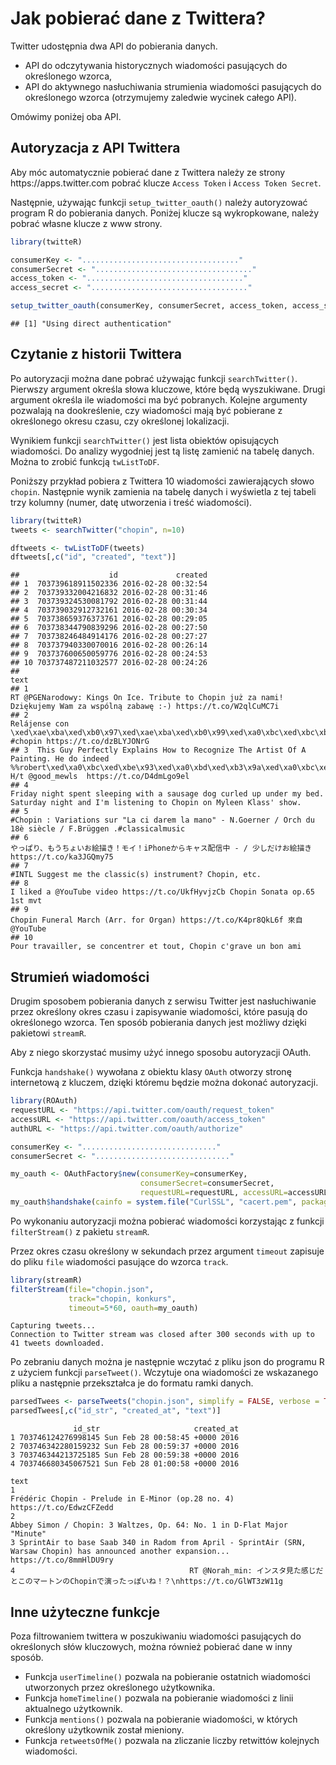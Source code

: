 # Jak pobierać dane z Twittera?

Twitter udostępnia dwa API do pobierania danych.

* API do odczytywania historycznych wiadomości pasujących do określonego wzorca,
* API do aktywnego nasłuchiwania strumienia wiadomości pasujących do określonego wzorca (otrzymujemy zaledwie wycinek całego API).

Omówimy poniżej oba API.

## Autoryzacja z API Twittera

Aby móc automatycznie pobierać dane z Twittera należy ze strony https://apps.twitter.com pobrać klucze `Access Token` i `Access Token Secret`. 

Następnie, używając funkcji `setup_twitter_oauth()` należy autoryzować program R do pobierania danych. Poniżej klucze są wykropkowane, należy pobrać własne klucze z www strony.

```r
library(twitteR)

consumerKey <- "..................................."
consumerSecret <- "..................................."
access_token <- "..................................."
access_secret <- "..................................."

setup_twitter_oauth(consumerKey, consumerSecret, access_token, access_secret)
```

```
## [1] "Using direct authentication"
```

## Czytanie z historii Twittera

Po autoryzacji można dane pobrać używając funkcji `searchTwitter()`. Pierwszy argument określa słowa kluczowe, które będą wyszukiwane. Drugi argument określa ile wiadomości ma być pobranych. Kolejne argumenty pozwalają na dookreślenie, czy wiadomości mają być pobierane z określonego okresu czasu, czy określonej lokalizacji.

Wynikiem funkcji `searchTwitter()` jest lista obiektów opisujących wiadomości. Do analizy wygodniej jest tą listę zamienić na tabelę danych. Można to zrobić funkcją `twListToDF`. 

Poniższy przykład pobiera z Twittera 10 wiadomości zawierających słowo `chopin`. Następnie wynik zamienia na tabelę danych i wyświetla z tej tabeli trzy kolumny (numer, datę utworzenia i treść wiadomości).

```r
library(twitteR)
tweets <- searchTwitter("chopin", n=10)

dftweets <- twListToDF(tweets)
dftweets[,c("id", "created", "text")]
```

```
##                    id             created
## 1  703739618911502336 2016-02-28 00:32:54
## 2  703739332004216832 2016-02-28 00:31:46
## 3  703739324530081792 2016-02-28 00:31:44
## 4  703739032912732161 2016-02-28 00:30:34
## 5  703738659376373761 2016-02-28 00:29:05
## 6  703738344790839296 2016-02-28 00:27:50
## 7  703738246484914176 2016-02-28 00:27:27
## 8  703737940330070016 2016-02-28 00:26:14
## 9  703737600650059776 2016-02-28 00:24:53
## 10 703737487211032577 2016-02-28 00:24:26
##                                                                                                                                                                                                                                                                                     text
## 1                                                                                                                                                             RT @PGENarodowy: Kings On Ice. Tribute to Chopin już za nami! Dziękujemy Wam za wspólną zabawę :-) https://t.co/W2qlCuMC7i
## 2                                                                                                                                                                Relájense con \xed\xae\xba\xed\xb0\x97\xed\xae\xba\xed\xb0\x99\xed\xa0\xbc\xed\xbc\xb3  #chopin https://t.co/dzBLYJONrG
## 3  This Guy Perfectly Explains How to Recognize The Artist Of A Painting. He do indeed %%robert\xed\xa0\xbc\xed\xbe\x93\xed\xa0\xbd\xed\xb3\x9a\xed\xa0\xbc\xed\xbe\xb9\xed\xa0\xbc\xed\xbf\x9b\xed\xa0\xbc\xed\xbe\xa8\xed\xa0\xbc\xed\xbe\xa8 H/t @good_mewls  https://t.co/D4dmLgo9el
## 4                                                                                                                                               Friday night spent sleeping with a sausage dog curled up under my bed. Saturday night and I'm listening to Chopin on Myleen Klass' show.
## 5                                                                                                                                                                           #Chopin : Variations sur "La ci darem la mano" - N.Goerner / Orch du 18è siècle / F.Brüggen .#classicalmusic
## 6                                                                                                                                                                                やっぱり、もうちょいお絵描き！モイ！iPhoneからキャス配信中 - / 少しだけお絵描き https://t.co/ka3JGQmy75
## 7                                                                                                                                                                                                                               #INTL Suggest me the classic(s) instrument? Chopin, etc.
## 8                                                                                                                                                                                                           I liked a @YouTube video https://t.co/UkfHyvjzCb Chopin Sonata op.65 1st mvt
## 9                                                                                                                                                                                                            Chopin Funeral March (Arr. for Organ) https://t.co/K4pr8QkL6f 來自 @YouTube
## 10                                                                                                                                                                                                                     Pour travailler, se concentrer et tout, Chopin c'grave un bon ami
```

## Strumień wiadomości

Drugim sposobem pobierania danych z serwisu Twitter jest nasłuchiwanie przez określony okres czasu i zapisywanie wiadomości, które pasują do określonego wzorca. 
Ten sposób pobierania danych jest możliwy dzięki pakietowi `streamR`.

Aby z niego skorzystać musimy użyć innego sposobu autoryzacji OAuth.

Funkcja `handshake()` wywołana z obiektu klasy `OAuth` otworzy stronę internetową z kluczem, dzięki któremu będzie można dokonać autoryzacji.

```r
library(ROAuth)
requestURL <- "https://api.twitter.com/oauth/request_token"
accessURL <- "https://api.twitter.com/oauth/access_token"
authURL <- "https://api.twitter.com/oauth/authorize"

consumerKey <- ".............................."
consumerSecret <- ".............................."

my_oauth <- OAuthFactory$new(consumerKey=consumerKey,
                             consumerSecret=consumerSecret, 
                             requestURL=requestURL, accessURL=accessURL, authURL=authURL)
my_oauth$handshake(cainfo = system.file("CurlSSL", "cacert.pem", package = "RCurl"))
```

Po wykonaniu autoryzacji można pobierać wiadomości korzystając z funkcji `filterStream()` z pakietu `streamR`.

Przez okres czasu określony w sekundach przez argument `timeout` zapisuje do pliku `file` wiadomości pasujące do wzorca `track`.

```r
library(streamR)
filterStream(file="chopin.json",
             track="chopin, konkurs", 
             timeout=5*60, oauth=my_oauth) 
```

```
Capturing tweets...
Connection to Twitter stream was closed after 300 seconds with up to 41 tweets downloaded.
```

Po zebraniu danych można je następnie wczytać z pliku json do programu R z użyciem funkcji `parseTweet()`. Wczytuje ona wiadomości ze wskazanego pliku a następnie przekształca je do formatu ramki danych.


```r
parsedTwees <- parseTweets("chopin.json", simplify = FALSE, verbose = TRUE)
parsedTwees[,c("id_str", "created_at", "text")]
```

```
              id_str                     created_at
1 703746124276998145 Sun Feb 28 00:58:45 +0000 2016
2 703746342280159232 Sun Feb 28 00:59:37 +0000 2016
3 703746344213725185 Sun Feb 28 00:59:38 +0000 2016
4 703746680345067521 Sun Feb 28 01:00:58 +0000 2016
                                                                                                                                        text
1                                                                 Frédéric Chopin - Prelude in E-Minor (op.28 no. 4) https://t.co/EdwzCFZedd
2                                                                    Abbey Simon / Chopin: 3 Waltzes, Op. 64: No. 1 in D-Flat Major "Minute"
3 SprintAir to base Saab 340 in Radom from April - SprintAir (SRN, Warsaw Chopin) has announced another expansion... https://t.co/8mmHlDU9ry
4                                       RT @Norah_min: インスタ見た感じだとこのマートンのChopinで演ったっぽいね！？\nhttps://t.co/GlWT3zW11g
```

## Inne użyteczne funkcje

Poza filtrowaniem twittera w poszukiwaniu wiadomości pasujących do określonych słów kluczowych, można również pobierać dane w inny sposób.

* Funkcja `userTimeline()` pozwala na pobieranie ostatnich wiadomości utworzonych przez określonego użytkownika.
* Funkcja `homeTimeline()` pozwala na pobieranie wiadomości z linii aktualnego użytkownik.
* Funkcja `mentions()` pozwala na pobieranie wiadomości, w których określony użytkownik został mieniony.
* Funkcja `retweetsOfMe()` pozwala na zliczanie liczby retwittów kolejnych wiadomości.

